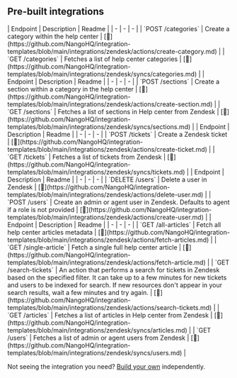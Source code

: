 
## Pre-built integrations

<AccordionGroup>


<Accordion title="Categories">
| Endpoint | Description | Readme |
| - | - | - |
| `POST /categories` | Create a category within the help center | [🔗](https://github.com/NangoHQ/integration-templates/blob/main/integrations/zendesk/actions/create-category.md) |
| `GET /categories` | Fetches a list of help center categories | [🔗](https://github.com/NangoHQ/integration-templates/blob/main/integrations/zendesk/syncs/categories.md) |
</Accordion>


<Accordion title="Sections">
| Endpoint | Description | Readme |
| - | - | - |
| `POST /sections` | Create a section within a category in the help center | [🔗](https://github.com/NangoHQ/integration-templates/blob/main/integrations/zendesk/actions/create-section.md) |
| `GET /sections` | Fetches a list of sections in Help center from Zendesk | [🔗](https://github.com/NangoHQ/integration-templates/blob/main/integrations/zendesk/syncs/sections.md) |
</Accordion>


<Accordion title="Tickets">
| Endpoint | Description | Readme |
| - | - | - |
| `POST /tickets` | Create a Zendesk ticket | [🔗](https://github.com/NangoHQ/integration-templates/blob/main/integrations/zendesk/actions/create-ticket.md) |
| `GET /tickets` | Fetches a list of tickets from Zendesk | [🔗](https://github.com/NangoHQ/integration-templates/blob/main/integrations/zendesk/syncs/tickets.md) |
</Accordion>


<Accordion title="Users">
| Endpoint | Description | Readme |
| - | - | - |
| `DELETE /users` | Delete a user in Zendesk | [🔗](https://github.com/NangoHQ/integration-templates/blob/main/integrations/zendesk/actions/delete-user.md) |
| `POST /users` | Create an admin or agent user in Zendesk. Defaults to agent if a role is not provided | [🔗](https://github.com/NangoHQ/integration-templates/blob/main/integrations/zendesk/actions/create-user.md) |
</Accordion>


<Accordion title="Others">
| Endpoint | Description | Readme |
| - | - | - |
| `GET /all-articles` | Fetch all help center articles metadata | [🔗](https://github.com/NangoHQ/integration-templates/blob/main/integrations/zendesk/actions/fetch-articles.md) |
| `GET /single-article` | Fetch a single full help center article | [🔗](https://github.com/NangoHQ/integration-templates/blob/main/integrations/zendesk/actions/fetch-article.md) |
| `GET /search-tickets` | An action that performs a search for tickets in Zendesk based on the specified filter. It can take up to a few minutes for new tickets and users to be indexed for search. If new resources don't appear in your search results, wait a few minutes and try again. | [🔗](https://github.com/NangoHQ/integration-templates/blob/main/integrations/zendesk/actions/search-tickets.md) |
| `GET /articles` | Fetches a list of articles in Help center from Zendesk | [🔗](https://github.com/NangoHQ/integration-templates/blob/main/integrations/zendesk/syncs/articles.md) |
| `GET /users` | Fetches a list of admin or agent users from Zendesk | [🔗](https://github.com/NangoHQ/integration-templates/blob/main/integrations/zendesk/syncs/users.md) |
</Accordion>

</AccordionGroup>

<Tip>Not seeing the integration you need? [Build your own](https://docs.nango.dev/guides/custom-integrations/overview) independently.</Tip>
